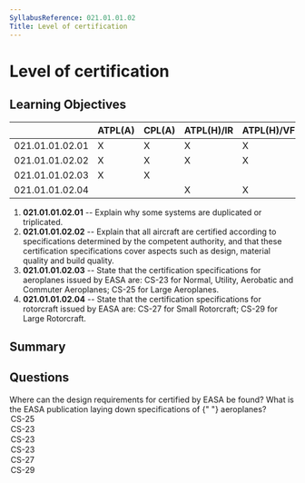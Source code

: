 ```yaml
---
SyllabusReference: 021.01.01.02
Title: Level of certification
---
```


# Level of certification

## Learning Objectives

|                 | ATPL(A) | CPL(A) | ATPL(H)/IR | ATPL(H)/VFR | CPL(H) | IR  | CBIR(A) |
| --------------- | ------- | ------ | ---------- | ----------- | ------ | --- | ------- |
| 021.01.01.02.01 | X       | X      | X          | X           | X      |     |         |
| 021.01.01.02.02 | X       | X      | X          | X           | X      |     |         |
| 021.01.01.02.03 | X       | X      |            |             |        |     |         |
| 021.01.01.02.04 |         |        | X          | X           | X      |     |         |

1. **021.01.01.02.01** -- Explain why some systems are duplicated or
   triplicated.
2. **021.01.01.02.02** -- Explain that all aircraft are certified according to
   specifications determined by the competent authority, and that these
   certification specifications cover aspects such as design, material quality
   and build quality.
3. **021.01.01.02.03** -- State that the certification specifications for
   aeroplanes issued by EASA are: CS-23 for Normal, Utility, Aerobatic and
   Commuter Aeroplanes; CS-25 for Large Aeroplanes.
4. **021.01.01.02.04** -- State that the certification specifications for
   rotorcraft issued by EASA are: CS-27 for Small Rotorcraft; CS-29 for Large
   Rotorcraft.

## Summary

## Questions

<Question variant="definition" id="Os2XeMaU5E" lo="021.01.01.02.03">
  <Text>
    Where can the design requirements for <Subject /> certified by EASA be
    found?
  </Text>
  <Text>
    What is the EASA publication laying down specifications of <Subject />{" "}
    aeroplanes?
  </Text>
  <Option id="Os2XeMaU5E-0" subject="large aeroplanes">
    CS-25
  </Option>
  <Option id="Os2XeMaU5E-1" subject="Normal aeroplanes">
    CS-23
  </Option>
  <Option id="Os2XeMaU5E-2" subject="Utility aeroplanes">
    CS-23
  </Option>
  <Option id="Os2XeMaU5E-3" subject="Commuter aeroplanes">
    CS-23
  </Option>
  <Option id="Os2XeMaU5E-4">CS-27</Option>
  <Option id="Os2XeMaU5E-5">CS-29</Option>
</Question>
